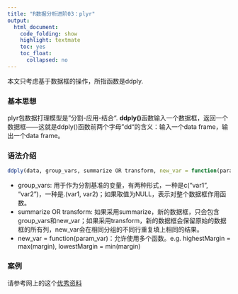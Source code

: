 ```yaml
---
title: "R数据分析进阶03：plyr"
output:
  html_document:
    code_folding: show
    highlight: textmate
    toc: yes
    toc_float:
      collapsed: no
---
```



本文只考虑基于数据框的操作，所指函数是ddply.

### 基本思想
plyr包数据打理模型是”分割-应用-结合“.
**ddply()**函数输入一个数据框，返回一个数据框——这就是ddply()函数前两个字母”dd“的含义：输入一个data frame，输出一个data frame。

### 语法介绍
``` r
ddply(data, group_vars, summarize OR transform, new_var = function(param_var)) 
```
- group_vars: 用于作为分割基准的变量，有两种形式，一种是c("var1", "var2")，一种是.(var1, var2)；如果取值为NULL，表示对整个数据框作用函数。
- summarize OR transform:  如果采用summarize，新的数据框，只会包含group_vars和new_var；如果采用transform，新的数据框会保留原始的数据框的所有列，new_var会在相同分组的不同行重复填上相同的结果。
- new_var = function(param_var)：允许使用多个函数。e.g. highestMargin = max(margin), lowestMargin = min(margin)

### 案例
请参考网上的这个[优秀资料](http://developer.51cto.com/art/201312/423612_all.html)
